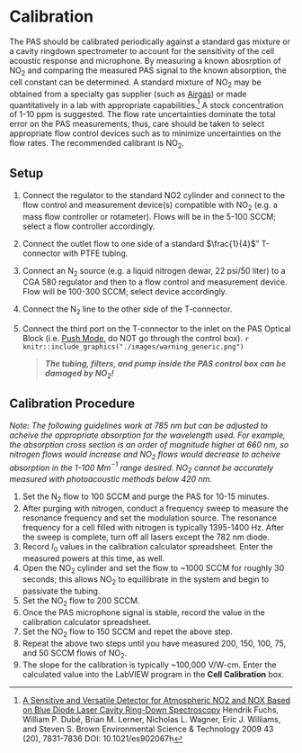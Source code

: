 # Calibration

The PAS should be calibrated periodically against a standard gas mixture or a cavity ringdown spectrometer to account for the sensitivity of the cell acoustic response and microphone.  By measuring a known abosrption of NO$_2$ and comparing the measured PAS signal to the known absorption, the cell constant can be determined.  A standard mixture of NO$_2$ may be obtained from a specialty gas supplier (such as [Airgas](https://www.airgas.com/)) or made quantitatively in a lab with appropriate capabilities.^[[A Sensitive and Versatile Detector for Atmospheric NO2 and NOX Based on Blue Diode Laser Cavity Ring-Down Spectroscopy](http://pubs.acs.org/doi/abs/10.1021/es902067h)
Hendrik Fuchs, William P. Dubé, Brian M. Lerner, Nicholas L. Wagner, Eric J. Williams, and Steven S. Brown
Environmental Science & Technology 2009 43 (20), 7831-7836
DOI: 10.1021/es902067h]  A stock concentration of 1-10 ppm is suggested.  The flow rate uncertainties dominate the total error on the PAS measurements; thus, care should be taken to select appropriate flow control devices such as to minimize uncertainties on the flow rates.  The recommended calibrant is NO$_2$.

## Setup
1.  Connect the regulator to the standard NO2 cylinder and connect to the flow control and measurement device(s) compatible with NO$_2$ (e.g. a mass flow controller or rotameter).  Flows will be in the 5-100 SCCM; select a flow controller accordingly.
1.  Connect the outlet flow to one side of a standard $\frac{1}{4}$" T-connector with PTFE tubing.
1.  Connect an N$_2$ source (e.g. a liquid nitrogen dewar, 22 psi/50 liter) to a CGA 580 regulator and then to a flow control and measurement device.  Flow will be 100-300 SCCM; select device accordingly.
1.  Connect the N$_2$ line to the other side of the T-connector.
1.  Connect the third port on the T-connector to the inlet on the PAS Optical Block (i.e. [Push Mode](file://localhost/Users/al/Dropbox/manual_MultiPAS/_book/flow-system.html#push-mode), do NOT go through the control box).
     ```r
knitr::include_graphics("./images/warning_generic.png")
     ```
     
    > ***The tubing, filters, and pump inside the PAS control box can be damaged by NO$_2$!***

## Calibration Procedure

*Note: The following guidelines work at 785 nm but can be adjusted to acheive the appropriate absorption for the wavelength used.  For example, the absorption cross section is an order of magnitude higher at 660 nm, so nitrogen flows would increase and NO$_2$ flows would decrease to acheive absorption in the 1-100 Mm$^{-1}$ range desired.  NO$_2$ cannot be accurately measured with photoacoustic methods below 420 nm.*

1.  Set the N$_2$ flow to 100 SCCM and purge the PAS for 10-15 minutes.
1.  After purging with nitrogen, conduct a frequency sweep to measure the resonance frequency and set the modulation source.  The resonance frequency for a cell filled with nitrogen is typically 1395-1400 Hz.  After the sweep is complete, turn off all lasers except the 782 nm diode.
1.  Record $I_0$ values in the calibration calculator spreadsheet.  Enter the measured powers at this time, as well.
1.  Open the NO$_2$ cylinder and set the flow to ~1000 SCCM for roughly 30 seconds; this allows NO$_2$ to equillibrate in the system and begin to passivate the tubing.
1.  Set the NO$_2$ flow to 200 SCCM.
1.  Once the PAS microphone signal is stable, record the value in the calibration calculator spreadsheet.
1.  Set the NO$_2$ flow to 150 SCCM and repet the above step.
1.  Repeat the above two steps until you have measured 200, 150, 100, 75, and 50 SCCM flows of NO$_2$.
1.  The slope for the calibration is typically ~100,000 V/W-cm.  Enter the calculated value into the LabVIEW program in the **Cell Calibration** box.